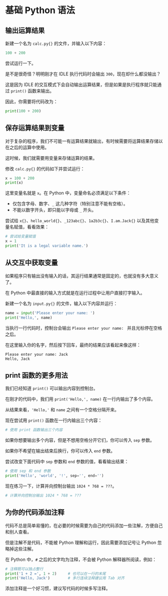 
# 基础 Python 语法

## 输出运算结果

新建一个名为 `calc.py{}` 的文件，并输入以下内容：

```python filename="calc.py"
100 + 200
```

尝试运行一下。

是不是很奇怪？明明刚才在 IDLE 执行代码时会输出 `300`，现在却什么都没输出？

这是因为 IDLE 的交互模式下会自动输出运算结果，但是如果是执行程序就只能通过 `print()` 函数来输出。

因此，你需要将代码改为：

```python
print(100 + 200)
```

## 保存运算结果到变量

对于复杂的程序，我们不可能一有运算结果就输出，有时候需要将运算结果存储以在之后的运算中使用。

这时候，我们就需要用变量来存储运算的结果。

修改 `calc.py{}` 的代码如下并尝试运行：

```python filename="calc.py"
x = 100 + 200
print(x)
```

这里变量名就是 `x`。在 Python 中，变量命名必须满足以下条件：

* 仅包含字母、数字、`_` 这几种字符（特别注意不能有空格）。
* 不能以数字开头，即只能以字母或 `_` 开头。

尝试给 `x{}`、`hello_world{}`、`_123abc{}`、`1a2b3c{}`、`I.am.Jack{}` 以及其他变量名赋值，看看效果：

```python sandbox
# 尝试给变量赋值
x = 1
print('It is a legal variable name.')
```

## 从交互中获取变量

如果程序只有输出没有输入的话，其运行结果通常是固定的，也就没有多大意义了。

在 Python 中最直接的输入方式就是在运行过程中让用户直接打字输入。

新建一个名为 `input.py{}` 的文件，输入以下内容并运行：

```python filename="input.py"
name = input('Please enter your name: ')
print('Hello,', name)
```

当执行一行代码时，控制台会输出 `Please enter your name: ` 并且光标停在空格之后。

在这里输入你的名字，然后按下回车，最终的结果应该看起来像这样：

```text
Please enter your name: Jack
Hello, Jack
```

## print 函数的更多用法

我们已经知道 `print()` 可以输出内容到控制台。

在刚才的代码中，我们用 `print('Hello,', name)` 在一行内输出了多个内容。

从结果来看，`'Hello,'` 和 `name` 之间有一个空格分隔开来。

现在尝试用 `print()` 函数在一行内输出三个内容：

```python sandbox
# 使用 print 函数输出三个内容
```

如果你想要输出多个内容，但是不想用空格分开它们，你可以传入 `sep` 参数。

如果你不希望在输出结束后换行，你可以传入 `end` 参数。

尝试改变下面代码中 `sep` 参数和 `end` 参数的值，看看输出结果：

```python sandbox
# 使用 sep 和 end 参数
print('Hello', 'world', '!', sep='', end='')
```

现在练习一下，计算并向控制台输出 `1024 * 768 = ???`。

```python sandbox
# 计算并向控制台输出 1024 * 768 = ???
```

## 为你的代码添加注释

代码不总是简单易懂的，在必要的时候需要为自己的代码添加一些注解，方便自己和别人查看。

但是注解不是代码，不能被 Python 理解和运行，因此需要添加记号让 Python 忽略掉这些注解。

在 Python 中，`#` 之后的文字均为注释，不会被 Python 解释器所阅读，例如：

```python
# 注释既可以独占整行
print('1 + 2 =', 1 + 2)     # 也可以在一行的末尾
print('Hello, Jack')        # 多行连续注释建议用 Tab 对齐
```

添加注释是一个好习惯，建议写代码的时候多写注释。
